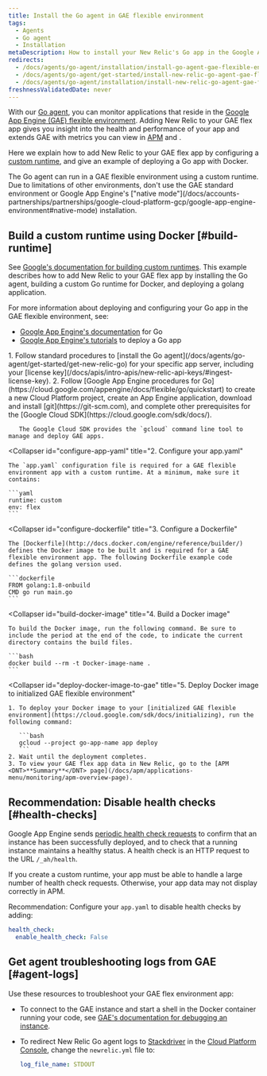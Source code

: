 ```yaml
---
title: Install the Go agent in GAE flexible environment
tags:
  - Agents
  - Go agent
  - Installation
metaDescription: How to install your New Relic's Go app in the Google App Engine (GAE) flexible environment.
redirects:
  - /docs/agents/go-agent/installation/install-go-agent-gae-flexible-environment
  - /docs/agents/go-agent/get-started/install-new-relic-go-agent-gae-flexible-environment
  - /docs/agents/go-agent/installation/install-new-relic-go-agent-gae-flexible-environment
freshnessValidatedDate: never
---
```


With our [Go agent](/docs/agents/go-agent/get-started/introduction-new-relic-go), you can monitor applications that reside in the [Google App Engine (GAE) flexible environment](https://cloud.google.com/appengine/docs/flexible/go/). Adding New Relic to your <DNT>GAE</DNT> flex app gives you insight into the health and performance of your app and extends GAE with metrics you can view in [APM](/docs/apm/new-relic-apm/getting-started/introduction-new-relic-apm) and [<InlinePopover type="browser" />](/docs/browser/new-relic-browser/getting-started/introduction-new-relic-browser).

Here we explain how to add New Relic to your GAE flex app by configuring a [custom runtime](https://cloud.google.com/appengine/docs/flexible/custom-runtimes/about-custom-runtimes), and give an example of deploying a Go app with Docker.

<Callout variant="important">
  The Go agent can run in a GAE flexible environment using a custom runtime. Due to limitations of other environments, don't use the GAE standard environment or Google App Engine's ["native mode"](/docs/accounts-partnerships/partnerships/google-cloud-platform-gcp/google-app-engine-environment#native-mode) installation.
</Callout>

## Build a custom runtime using Docker [#build-runtime]

See [Google's documentation for building custom runtimes](https://cloud.google.com/appengine/docs/flexible/custom-runtimes/build). This example describes how to add New Relic to your GAE flex app by installing the Go agent, building a custom Go runtime for Docker, and deploying a golang application.

For more information about deploying and configuring your Go app in the GAE flexible environment, see:

* [Google App Engine's documentation](https://cloud.google.com/appengine/docs/flexible/go/) for Go
* [Google App Engine's tutorials](https://cloud.google.com/appengine/docs/flexible/go/tutorials) to deploy a Go app

<CollapserGroup>
  <Collapser
    id="setup-gae"
    title="1. Set up the GAE project and install dependencies"
  >
    1. Follow standard procedures to [install the Go agent](/docs/agents/go-agent/get-started/get-new-relic-go) for your specific app server, including your [license key](/docs/apis/intro-apis/new-relic-api-keys/#ingest-license-key).
    2. Follow [Google App Engine procedures for Go](https://cloud.google.com/appengine/docs/flexible/go/quickstart) to create a new Cloud Platform project, create an App Engine application, download and install [git](https://git-scm.com), and complete other prerequisites for the [Google Cloud SDK](https://cloud.google.com/sdk/docs/).

       The Google Cloud SDK provides the `gcloud` command line tool to manage and deploy GAE apps.
  </Collapser>

  <Collapser
    id="configure-app-yaml"
    title="2. Configure your app.yaml"
  >
    The `app.yaml` configuration file is required for a GAE flexible environment app with a custom runtime. At a minimum, make sure it contains:

    ```yaml
    runtime: custom
    env: flex
    ```
  </Collapser>

  <Collapser
    id="configure-dockerfile"
    title="3. Configure a Dockerfile"
  >
    The [Dockerfile](http://docs.docker.com/engine/reference/builder/) defines the Docker image to be built and is required for a GAE flexible environment app. The following Dockerfile example code defines the golang version used.

    ```dockerfile
    FROM golang:1.8-onbuild
    CMD go run main.go
    ```
  </Collapser>

  <Collapser
    id="build-docker-image"
    title="4. Build a Docker image"
  >
    To build the Docker image, run the following command. Be sure to include the period at the end of the code, to indicate the current directory contains the build files.

    ```bash
    docker build --rm -t Docker-image-name .
    ```
  </Collapser>

  <Collapser
    id="deploy-docker-image-to-gae"
    title="5. Deploy Docker image to initialized GAE flexible environment"
  >
    1. To deploy your Docker image to your [initialized GAE flexible environment](https://cloud.google.com/sdk/docs/initializing), run the following command:

       ```bash
       gcloud --project go-app-name app deploy
       ```
    2. Wait until the deployment completes.
    3. To view your GAE flex app data in New Relic, go to the [APM <DNT>**Summary**</DNT> page](/docs/apm/applications-menu/monitoring/apm-overview-page).
  </Collapser>
</CollapserGroup>

<InstallFeedback />

## Recommendation: Disable health checks [#health-checks]

Google App Engine sends [periodic health check requests](https://cloud.google.com/appengine/docs/flexible/go/configuring-your-app-with-app-yaml#health_checks) to confirm that an instance has been successfully deployed, and to check that a running instance maintains a healthy status. A health check is an HTTP request to the URL `/_ah/health`.

If you create a custom runtime, your app must be able to handle a large number of health check requests. Otherwise, your app data may not display correctly in APM.

Recommendation: Configure your `app.yaml` to disable health checks by adding:

```yaml
health_check:
  enable_health_check: False
```

## Get agent troubleshooting logs from GAE [#agent-logs]

Use these resources to troubleshoot your GAE flex environment app:

* To connect to the GAE instance and start a shell in the Docker container running your code, see [GAE's documentation for debugging an instance](https://cloud.google.com/appengine/docs/flexible/go/debugging-an-instance).
* To redirect New Relic Go agent logs to [Stackdriver](http://cloud.google.com/logging/docs/view/logs_viewer_v2) in the [Cloud Platform Console](https://cloud.google.com/compute/docs/console), change the `newrelic.yml` file to:

  ```yaml
  log_file_name: STDOUT
  ```
